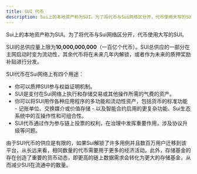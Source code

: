 ```yaml
---
title: SUI 代币
description: Sui上的本地资产称为SUI。为了将代币与Sui网络区分开，代币使用大写的SUI。
---
```


Sui上的本地资产称为SUI。为了将代币与Sui网络区分开，代币使用大写的SUI。

SUI的总供应量上限为**10,000,000,000**（一百亿个代币）。SUI总供应的一部分在主网启动时变为流动性，其余代币将在未来几年内解锁，或者作为未来的质押奖励补贴进行分发。

SUI代币在Sui网络上有四个用途：

- 你可以质押SUI参与权益证明机制。
- SUI是支付在Sui网络上执行和存储交易或其他操作所需的气费的资产。
- 你可以将SUI用作各种应用程序的多功能和流动性资产，包括货币的标准功能 - 记账单位、交换媒介或价值存储 - 以及智能合约启用的更复杂功能、Sui生态系统中的互操作性和可组合性。
- SUI代币通过作为参与链上投票的权利，在治理中发挥重要作用，涉及协议升级等问题。

由于SUI代币的供应是有限的，如果Sui解锁了许多用例并且数百万用户迁移到该平台，从长远来看，相同数量的代币需要用于更多的经济活动。此外，存储基金的存在创造了重要的货币动态，即更高的链上数据需求会转化为更大的存储基金，从而减少SUI在流通中的数量。
